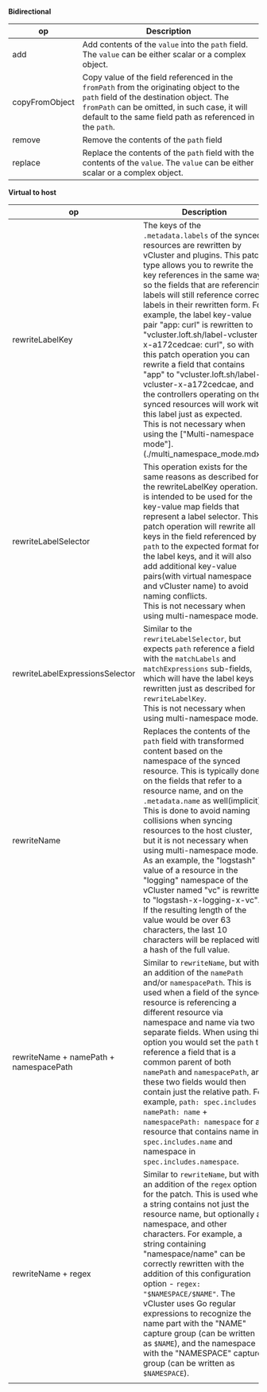 
**Bidirectional**

| op                                     | Description                                                                                                                                                                                                                                                                                                                                                                                                                                                                                                                                                                                                                                                                                                                          |
| -------------------------------------- | ------------------------------------------------------------------------------------------------------------------------------------------------------------------------------------------------------------------------------------------------------------------------------------------------------------------------------------------------------------------------------------------------------------------------------------------------------------------------------------------------------------------------------------------------------------------------------------------------------------------------------------------------------------------------------------------------------------------------------------ |
| add                                    | Add contents of the  `value`  into the  `path`  field. The  `value`  can be either scalar or a complex object.                                                                                                                                                                                                                                                                                                                                                                                                                                                                                                                                                                                                                       |
| copyFromObject                         | Copy value of the field referenced in the  `fromPath`  from the originating object to the  `path`  field of the destination object. The  `fromPath`  can be omitted, in such case, it will default to the same field path as referenced in the  `path`.                                                                                                                                                                                                                                                                                                                                                                                                                                                                              |
| remove                                 | Remove the contents of the  `path`  field                                                                                                                                                                                                                                                                                                                                                                                                                                                                                                                                                                                                                                                                                            |
| replace                                | Replace the contents of the  `path`  field with the contents of the  `value`. The  `value`  can be either scalar or a complex object.                                                                                                                                                                                                                                                                                                                                                                                                                                                                                                                                                                                                |




**Virtual to host**

| op                                     | Description                                                                                                                                                                                                                                                                                                                                                                                                                                                                                                                                                                                                                                                                                                                          |
| -------------------------------------- | ------------------------------------------------------------------------------------------------------------------------------------------------------------------------------------------------------------------------------------------------------------------------------------------------------------------------------------------------------------------------------------------------------------------------------------------------------------------------------------------------------------------------------------------------------------------------------------------------------------------------------------------------------------------------------------------------------------------------------------ |
| rewriteLabelKey                        | The keys of the `.metadata.labels` of the synced resources are rewritten by vCluster and plugins. This patch type allows you to rewrite the key references in the same way, so the fields that are referencing labels will still reference correct labels in their rewritten form. For example, the label key-value pair "app: curl"  is rewritten to "vcluster.loft.sh/label-vcluster-x-a172cedcae: curl", so with this patch operation you can rewrite a field that contains "app" to "vcluster.loft.sh/label-vcluster-x-a172cedcae, and the controllers operating on the synced resources will work with this label just as expected. <br/>This is not necessary when using the ["Multi-namespace mode"].(./multi_namespace_mode.mdx). |
| rewriteLabelSelector                   | This operation exists for the same reasons as described for the rewriteLabelKey operation. It is intended to be used for the key-value map fields that represent a label selector. This patch operation will rewrite all keys in the field referenced by `path` to the expected format for the label keys, and it will also add additional key-value pairs(with virtual namespace and vCluster name) to avoid naming conflicts. <br/>This is not necessary when using multi-namespace mode.                                                                                                                                                                                                                               |
| rewriteLabelExpressionsSelector        | Similar to the `rewriteLabelSelector`, but expects `path` reference a field with the `matchLabels` and `matchExpressions` sub-fields, which will have the label keys rewritten just as described for `rewriteLabelKey`. <br/>This is not necessary when using multi-namespace mode.
| rewriteName                            | Replaces the contents of the `path` field with transformed content based on the namespace of the synced resource. This is typically done on the fields that refer to a resource name, and on the `.metadata.name` as well(implicit). This is done to avoid naming collisions when syncing resources to the host cluster, but it is not necessary when using multi-namespace mode.<br/> As an example, the "logstash" value of a resource in the "logging" namespace of the vCluster named "vc" is rewritten to "logstash-x-logging-x-vc". If the resulting length of the value would be over 63 characters, the last 10 characters will be replaced with a hash of the full value.                    |
| rewriteName + namePath + namespacePath | Similar to `rewriteName`, but with an addition of the `namePath` and/or `namespacePath`. This is used when a field of the synced resource is referencing a different resource via namespace and name via two separate fields. When using this option you would set the `path` to reference a field that is a common parent of both `namePath` and `namespacePath`, and these two fields would then contain just the relative path. For example, `path: spec.includes` + `namePath: name` + `namespacePath: namespace` for a resource that contains name in `spec.includes.name` and namespace in `spec.includes.namespace`.                                                                                                          |
| rewriteName + regex                    | Similar to `rewriteName`, but with an addition of the `regex` option for the patch. This is used when a string contains not just the resource name, but optionally a namespace,  and other characters. For example, a string containing "namespace/name" can be correctly rewritten with the addition of this configuration option - `regex: "$NAMESPACE/$NAME"`. The vCluster uses Go regular expressions to recognize the name part with the "NAME" capture group (can be written as `$NAME`), and the namespace with the "NAMESPACE" capture group (can be written as `$NAMESPACE`).                                                                                                                                              |
                                                                                                                                                                                                                                                                                                                                                                                                                               |